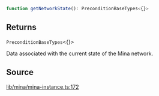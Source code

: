 ```ts
function getNetworkState(): PreconditionBaseTypes<{}>
```

## Returns

`PreconditionBaseTypes`\<\{\}\>

Data associated with the current state of the Mina network.

## Source

[lib/mina/mina-instance.ts:172](https://github.com/o1-labs/o1js/blob/1ed4125b454628ef1e3e4d32dd416718a59702b8/src/lib/mina/mina-instance.ts#L172)
